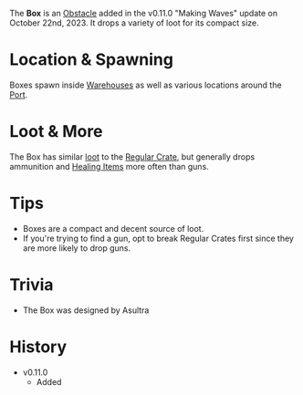 The **Box** is an [Obstacle](/obstacles) added in the v0.11.0 "Making Waves" update on October 22nd, 2023. It drops a variety of loot for its compact size.

# Location & Spawning
Boxes spawn inside [Warehouses](/buildings/warehouse) as well as various locations around the [Port](/buildings/port).

# Loot & More
The Box has similar [loot](/loot#box) to the [Regular Crate](/obstacles/regular_crate), but generally drops ammunition and [Healing Items](/healing) more often than guns.

# Tips
- Boxes are a compact and decent source of loot.
- If you're trying to find a gun, opt to break Regular Crates first since they are more likely to drop guns.

# Trivia
- The Box was designed by Asultra

# History
- v0.11.0
    - Added
